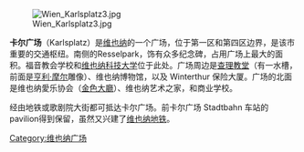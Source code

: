 [[Image:Wien_Karlsplatz3.jpg|thumb]]

'''卡尔广场'''（Karlsplatz）是[[维也纳|维也纳]]的一个广场，位于第一区和第四区边界，是该市重要的交通枢纽。南侧的Resselpark，饰有众多纪念碑，占用广场上最大的面积。福音教会学校和[[维也纳科技大学|维也纳科技大学]]位于此处。广场周边是[[查理教堂|查理教堂]]（有一水槽，前面是[[亨利·摩尔|亨利·摩尔]]雕像）、维也纳博物馆，以及 Winterthur 保险大厦。广场的北面是维也纳愛乐协会（[[金色大廳|金色大廳]]）、维也纳艺术之家，和商业学校。

经由地铁或歌剧院大街都可抵达卡尔广场。前卡尔广场 Stadtbahn 车站的pavilion得到保留，虽然又兴建了[[维也纳地铁|维也纳地铁]]。

{{coord|48|11|57|N|16|22|12|E|region:AT_type:landmark|display=title}}

[[Category:维也纳广场|Category:维也纳广场]]